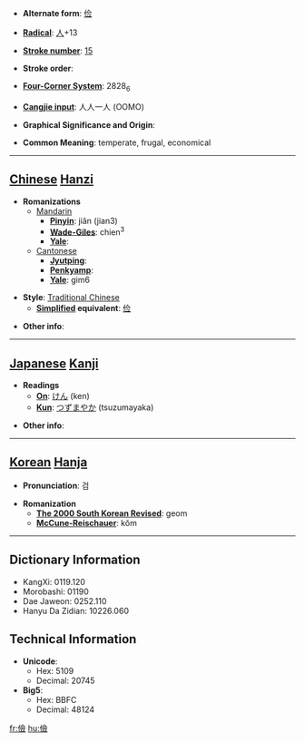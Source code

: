 * '''Alternate form''': [[俭]]

* '''[[Wiktionary:Chinese radical index| Radical]]''': [[Wiktionary:Chinese radical index 人|人]]+13

* '''[[Wiktionary:Chinese total strokes index|Stroke number]]''': [[Wiktionary:Chinese total strokes index 15|15]]

* '''Stroke order''': 

* '''[[Wiktionary:Chinese four corner index|Four-Corner System]]''': 2828<sub>6</sub>

* '''[[Wiktionary:Chinese Cangjie index|Cangjie input]]''': 人人一人 (OOMO)

* '''Graphical Significance and Origin''': 

* '''Common Meaning''': temperate, frugal, economical

----

== [[Chinese]] [[Hanzi]] ==

* '''Romanizations'''
** [[Mandarin]]
*** '''[[Pinyin]]''': jiǎn (jian3)
*** '''[[Wade-Giles]]''': chien<sup>3</sup>
*** '''[[Yale]]''': 
**[[Cantonese]]
***'''[[Jyutping]]''':
***'''[[Penkyamp]]''': 
***'''[[Yale]]''': gim6

* '''Style''': [[Traditional Chinese]] 
** '''[[Simplified Chinese|Simplified]] equivalent''': [[俭]]

* '''Other info''': 

----

== [[Japanese]] [[Kanji]] ==

* '''Readings'''
** '''[[On]]''': [[けん]] (ken)
** '''[[Kun]]''': [[つずまやか]] (tsuzumayaka)

* '''Other info''':  

----

== [[Korean]] [[Hanja]] ==

* '''Pronunciation''': 검

* '''Romanization'''
** '''[[The 2000 South Korean Revised Romanization|The 2000 South Korean Revised]]''': geom
** '''[[McCune-Reischauer]]''': kŏm

----

== Dictionary Information ==

* KangXi: 0119.120
* Morobashi: 01190
* Dae Jaweon: 0252.110
* Hanyu Da Zidian: 10226.060

== Technical Information ==

* '''Unicode''':
** Hex: 5109
** Decimal: 20745
* '''Big5''':
** Hex: BBFC
** Decimal: 48124

[[fr:儉]]
[[hu:儉]]